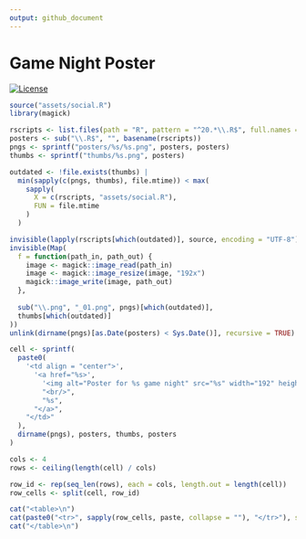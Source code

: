 ```yaml
---
output: github_document
---
```


<!-- README.md is generated from README.Rmd. Please edit that file -->

# Game Night Poster

<!-- badges: start -->
[![License](https://img.shields.io/github/license/mcanouil/game-night)](LICENSE)
<!-- badges: end -->

```r
source("assets/social.R")
library(magick)

rscripts <- list.files(path = "R", pattern = "^20.*\\.R$", full.names = TRUE)
posters <- sub("\\.R$", "", basename(rscripts))
pngs <- sprintf("posters/%s/%s.png", posters, posters)
thumbs <- sprintf("thumbs/%s.png", posters)

outdated <- !file.exists(thumbs) |
  min(sapply(c(pngs, thumbs), file.mtime)) < max(
    sapply(
      X = c(rscripts, "assets/social.R"),
      FUN = file.mtime
    )
  )

invisible(lapply(rscripts[which(outdated)], source, encoding = "UTF-8"))
invisible(Map(
  f = function(path_in, path_out) {
    image <- magick::image_read(path_in)
    image <- magick::image_resize(image, "192x")
    magick::image_write(image, path_out)
  }, 
  
  sub("\\.png", "_01.png", pngs)[which(outdated)],
  thumbs[which(outdated)]
))
unlink(dirname(pngs)[as.Date(posters) < Sys.Date()], recursive = TRUE)
```

```r
cell <- sprintf(
  paste0(
    '<td align = "center">',
      '<a href="%s>',
        '<img alt="Poster for %s game night" src="%s" width="192" height="108" />',
        "<br/>",
        "%s",
      "</a>",
    "</td>"
  ),
  dirname(pngs), posters, thumbs, posters
)

cols <- 4
rows <- ceiling(length(cell) / cols)

row_id <- rep(seq_len(rows), each = cols, length.out = length(cell))
row_cells <- split(cell, row_id)

cat("<table>\n")
cat(paste0("<tr>", sapply(row_cells, paste, collapse = ""), "</tr>"), sep = "")
cat("</table>\n")
```
